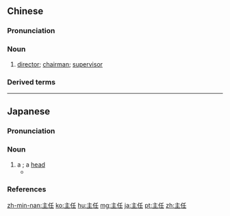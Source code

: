 ==Chinese==
{{zh-forms}}

===Pronunciation===
{{zh-pron
|m=zhǔrèn
|c=zyu2 jam6
|mn=qz,tp,xm:chú-līm/kh,zz:chú-jīm
|cat=n
}}

===Noun===
{{zh-noun}}

# [[director]]; [[chairman]]; [[supervisor]]

===Derived terms===
{{zh-der|系主任|班主任|主任委員|教務主任}}

{{zh-cat|Elementary}}

----

==Japanese==
{{ja-kanjitab|しゅ|にん|yomi=o}}

===Pronunciation===
{{ja-pron|しゅにん|y=o|acc=0|acc_ref=NHK}}

===Noun===
{{ja-noun|しゅにん}}

# a {{l|en|chief|id=leader of group etc}}; a [[head]]
#* {{quote-book|genre=fiction||{{w|Motohiro Katou}}|{{w|Q.E.D. 証明終了|{{ruby|{{lang|ja|Q.E.D. [証](しょう)[明](めい)[終](しゅう)[了](りょう)}}}}|lang=ja}}|trans-title={{w|Q.E.D. (manga)|Q.E.D. Quod Erat Demonstrandum}}|location=Tokyo|publisher=Kodansha|date=September 16 1999|isbn=4-06-333696-4|volume=4||91|{{ja-usex|人%工%生%命%研%究%室　'''主%任'''　エバ゠スークタ|^じん%こう% ^せい%めい% ^けん%きゅう%しつ　'''^しゅ%にん'''　^エバ゠^スークタ|Eva Sukta, '''Chief''' of the Artificial Life Laboratory}}|chapter={{ruby|{{lang|ja|ヤコブの[階](たい)[段](だん)}}}}|trans-chapter=Jacob's Ladder|language=Japanese}}

===References===
<references/>

[[zh-min-nan:主任]]
[[ko:主任]]
[[hu:主任]]
[[mg:主任]]
[[ja:主任]]
[[pt:主任]]
[[zh:主任]]